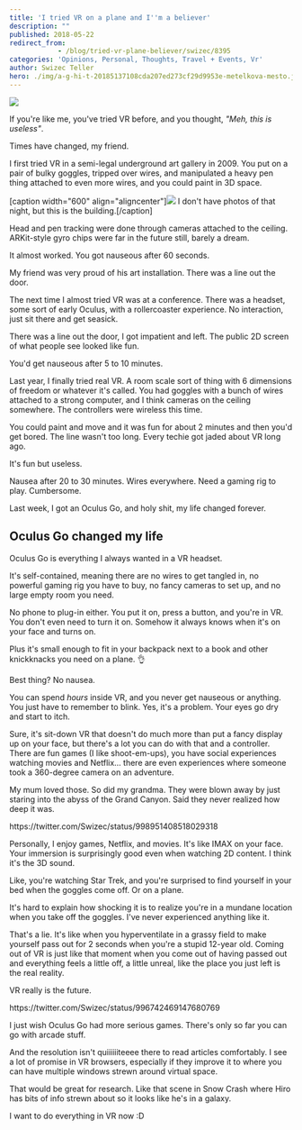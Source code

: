 ```yaml
---
title: 'I tried VR on a plane and I''m a believer'
description: ""
published: 2018-05-22
redirect_from: 
            - /blog/tried-vr-plane-believer/swizec/8395
categories: 'Opinions, Personal, Thoughts, Travel + Events, Vr'
author: Swizec Teller
hero: ./img/a-g-hi-t-20185137108cda207ed273cf29d9953e-metelkova-mesto.jpg
---
```

![](./img/blog-wp-content-uploads-2018-05-gif-of-VR-on-a-plane.gif)



If you're like me, you've tried VR before, and you thought, _"Meh, this is useless"_.



Times have changed, my friend.



I first tried VR in a semi-legal underground art gallery in 2009. You put on a pair of bulky goggles, tripped over wires, and manipulated a heavy pen thing attached to even more wires, and you could paint in 3D space.



\[caption width="600" align="aligncenter"][![](https://lonelyplanetimages.imgix.net/a/g/hi/t/20185137108cda207ed273cf29d9953e-metelkova-mesto.jpg)](./img/a-g-hi-t-20185137108cda207ed273cf29d9953e-metelkova-mesto.jpg) I don't have photos of that night, but this is the building.\[/caption]



Head and pen tracking were done through cameras attached to the ceiling. ARKit-style gyro chips were far in the future still, barely a dream.



It almost worked. You got nauseous after 60 seconds.



My friend was very proud of his art installation. There was a line out the door.



The next time I almost tried VR was at a conference. There was a headset, some sort of early Oculus, with a rollercoaster experience. No interaction, just sit there and get seasick.



There was a line out the door, I got impatient and left. The public 2D screen of what people see looked like fun.



You'd get nauseous after 5 to 10 minutes.



Last year, I finally tried real VR. A room scale sort of thing with 6 dimensions of freedom or whatever it's called. You had goggles with a bunch of wires attached to a strong computer, and I think cameras on the ceiling somewhere. The controllers were wireless this time.



You could paint and move and it was fun for about 2 minutes and then you'd get bored. The line wasn't too long. Every techie got jaded about VR long ago.



It's fun but useless.



Nausea after 20 to 30 minutes. Wires everywhere. Need a gaming rig to play. Cumbersome.



Last week, I got an Oculus Go, and holy shit, my life changed forever.



## Oculus Go changed my life



Oculus Go is everything I always wanted in a VR headset.



It's self-contained, meaning there are no wires to get tangled in, no powerful gaming rig you have to buy, no fancy cameras to set up, and no large empty room you need.



No phone to plug-in either. You put it on, press a button, and you're in VR. You don't even need to turn it on. Somehow it always knows when it's on your face and turns on.



Plus it's small enough to fit in your backpack next to a book and other knickknacks you need on a plane. 👌



Best thing? No nausea.



You can spend _hours_ inside VR, and you never get nauseous or anything. You just have to remember to blink. Yes, it's a problem. Your eyes go dry and start to itch.



Sure, it's sit-down VR that doesn't do much more than put a fancy display up on your face, but there's a lot you can do with that and a controller. There are fun games (I like shoot-em-ups), you have social experiences watching movies and Netflix… there are even experiences where someone took a 360-degree camera on an adventure.



My mum loved those. So did my grandma. They were blown away by just staring into the abyss of the Grand Canyon. Said they never realized how deep it was.



https&#x3A;//twitter.com/Swizec/status/998951408518029318



Personally, I enjoy games, Netflix, and movies. It's like IMAX on your face. Your immersion is surprisingly good even when watching 2D content. I think it's the 3D sound.



Like, you're watching Star Trek, and you're surprised to find yourself in your bed when the goggles come off. Or on a plane.



It's hard to explain how shocking it is to realize you're in a mundane location when you take off the goggles. I've never experienced anything like it.



That's a lie. It's like when you hyperventilate in a grassy field to make yourself pass out for 2 seconds when you're a stupid 12-year old. Coming out of VR is just like that moment when you come out of having passed out and everything feels a little off, a little unreal, like the place you just left is the real reality.



VR really is the future.



https&#x3A;//twitter.com/Swizec/status/996742469147680769



I just wish Oculus Go had more serious games. There's only so far you can go with arcade stuff.



And the resolution isn't quiiiiiiteeee there to read articles comfortably. I see a lot of promise in VR browsers, especially if they improve it to where you can have multiple windows strewn around virtual space.



That would be great for research. Like that scene in Snow Crash where Hiro has bits of info strewn about so it looks like he's in a galaxy.



I want to do everything in VR now :D